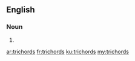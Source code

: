 ==English==

===Noun===
{{head|en|plural}}

# {{plural of|trichord|lang=en|nocat=1}}

[[ar:trichords]]
[[fr:trichords]]
[[ku:trichords]]
[[my:trichords]]